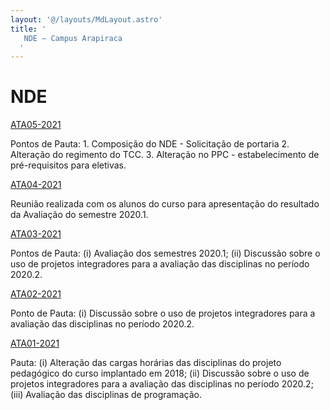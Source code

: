 ```yaml
---
layout: '@/layouts/MdLayout.astro'
title: '
   NDE — Campus Arapiraca
  '
---
```






NDE
===












<a href="/cpt/documentos/atas-do-colegiado-e-nde/nde/ata-nde-05-ok.pdf/view">
 ATA05-2021
</a>



 Pontos de Pauta: 1\. Composição do NDE \- Solicitação de portaria 2\. Alteração do regimento do TCC. 3\. Alteração no PPC \- estabelecimento de pré\-requisitos para eletivas.
 





<a href="/cpt/documentos/atas-do-colegiado-e-nde/nde/ata04-alunos.pdf/view">
 ATA04-2021
</a>



 Reunião realizada com os alunos do curso para apresentação do resultado da Avaliação do semestre 2020\.1\.
 





<a href="/cpt/documentos/atas-do-colegiado-e-nde/nde/ata03.pdf/view">
 ATA03-2021
</a>



 Pontos de Pauta: (i) Avaliação dos semestres 2020\.1; (ii) Discussão sobre o uso de projetos integradores para a avaliação das disciplinas no período 2020\.2\.
 





<a href="/cpt/documentos/atas-do-colegiado-e-nde/nde/ata02.pdf/view">
 ATA02-2021
</a>



 Ponto de Pauta: (i) Discussão sobre o uso de projetos integradores para a avaliação das disciplinas no período 2020\.2\.
 





<a href="/cpt/documentos/atas-do-colegiado-e-nde/nde/ata01.pdf/view">
 ATA01-2021
</a>



 Pauta: (i) Alteração das cargas horárias das disciplinas do projeto pedagógico do curso implantado em 2018; (ii) Discussão sobre o uso de projetos integradores para a avaliação das disciplinas no período 2020\.2; (iii) Avaliação das disciplinas de programação.
 













